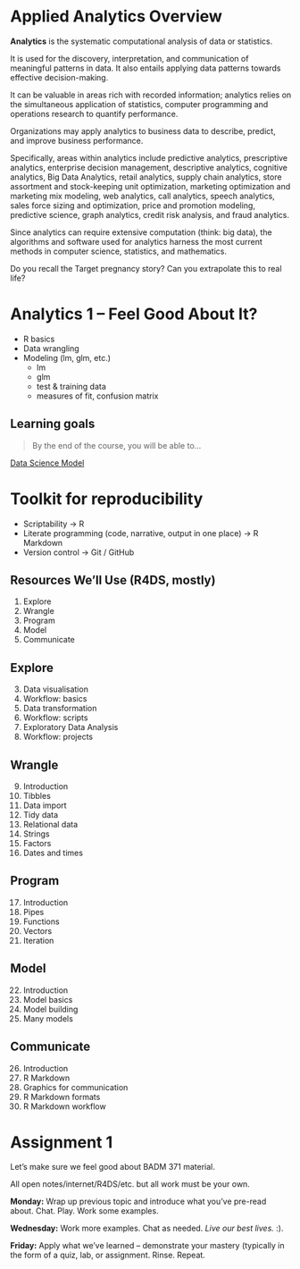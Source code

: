 # Applied Analytics Overview

**Analytics** is the systematic computational analysis of data or statistics.


::: {.rmdimportant}

It is used for the discovery, interpretation, and communication of meaningful patterns in data. It also entails applying data patterns towards effective decision-making. 

:::

It can be valuable in areas rich with recorded information; analytics relies on the simultaneous application of statistics, computer programming and operations research to quantify performance.

Organizations may apply analytics to business data to describe, predict, and improve business performance. 

Specifically, areas within analytics include predictive analytics, prescriptive analytics, enterprise decision management, descriptive analytics, cognitive analytics, Big Data Analytics, retail analytics, supply chain analytics, store assortment and stock-keeping unit optimization, marketing optimization and marketing mix modeling, web analytics, call analytics, speech analytics, sales force sizing and optimization, price and promotion modeling, predictive science, graph analytics, credit risk analysis, and fraud analytics. 

Since analytics can require extensive computation (think: big data), the algorithms and software used for analytics harness the most current methods in computer science, statistics, and mathematics.

::: {.rmdimportant}

Do you recall the Target pregnancy story?  Can you extrapolate this to real life?

:::

# Analytics 1 -- Feel Good About It?

- R basics
- Data wrangling
- Modeling (lm, glm, etc.)
    + lm
    + glm
    + test & training data
    + measures of fit, confusion matrix
    

## Learning goals

> By the end of the course, you will be able to...

::: {.rmdnote}

[Data Science Model](https://d33wubrfki0l68.cloudfront.net/571b056757d68e6df81a3e3853f54d3c76ad6efc/32d37/diagrams/data-science.png)

:::

# Toolkit for reproducibility 

- Scriptability →  R
- Literate programming (code, narrative, output in one place) →  R Markdown
- Version control →  Git / GitHub

## Resources We'll Use (R4DS, mostly)

1)	Explore
2)	Wrangle
3)	Program
4)	Model
5)	Communicate

## Explore

3) Data visualisation
4) Workflow: basics
5) Data transformation
6) Workflow: scripts
7) Exploratory Data Analysis
8) Workflow: projects


## Wrangle

9) Introduction
10) Tibbles
11) Data import
12) Tidy data
13) Relational data
14) Strings
15) Factors
16) Dates and times

##	Program

17) Introduction
18) Pipes
19) Functions
20) Vectors
21) Iteration

##	Model

22) Introduction
23) Model basics
24) Model building
25) Many models

##	Communicate

26) Introduction
27) R Markdown
28) Graphics for communication
29) R Markdown formats
30) R Markdown workflow


# Assignment 1

::: {.rmdimportant}

Let's make sure we feel good about BADM 371 material.  

All open notes/internet/R4DS/etc. but all work must be your own.

**Monday:** Wrap up previous topic and introduce what you've pre-read about.  Chat.  Play.  Work some examples.

**Wednesday:**  Work more examples.  Chat as needed.  _Live our best lives._  :).  

**Friday:** Apply what we've learned -- demonstrate your mastery (typically in the form of a quiz, lab, or assignment.  Rinse.  Repeat.

:::